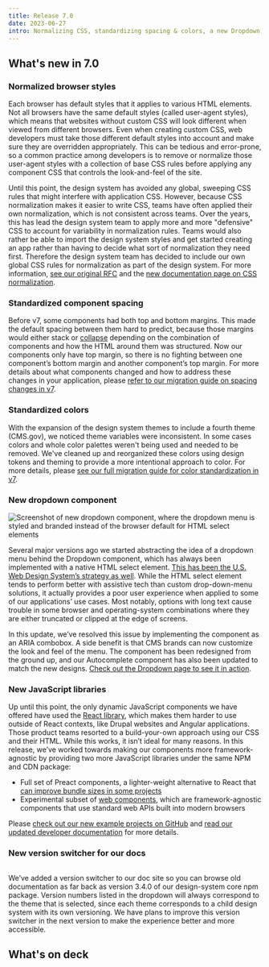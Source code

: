 ```yaml
---
title: Release 7.0
date: 2023-06-27
intro: Normalizing CSS, standardizing spacing & colors, a new Dropdown, and more
---
```



## What's new in 7.0

### Normalized browser styles

Each browser has default styles that it applies to various HTML elements. Not all browsers have the same default styles (called user-agent styles), which means that websites without custom CSS will look different when viewed from different browsers. Even when creating custom CSS, web developers must take those different default styles into account and make sure they are overridden appropriately. This can be tedious and error-prone, so a common practice among developers is to remove or normalize those user-agent styles with a collection of base CSS rules before applying any component CSS that controls the look-and-feel of the site.

Until this point, the design system has avoided any global, sweeping CSS rules that might interfere with application CSS. However, because CSS normalization makes it easier to write CSS, teams have often applied their own normalization, which is not consistent across teams. Over the years, this has lead the design system team to apply more and more "defensive" CSS to account for variability in normalization rules. Teams would also rather be able to import the design system styles and get started creating an app rather than having to decide what sort of normalization they need first. Therefore the design system team has decided to include our own global CSS rules for normalization as part of the design system. For more information, [see our original RFC](https://github.com/CMSgov/design-system/discussions/2333) and the [new documentation page on CSS normalization](https://design.cms.gov/foundation/css-normalization).

### Standardized component spacing

Before v7, some components had both top and bottom margins. This made the default spacing between them hard to predict, because those margins would either stack or [collapse](https://developer.mozilla.org/en-US/docs/Web/CSS/CSS_box_model/Mastering_margin_collapsing) depending on the combination of components and how the HTML around them was structured. Now our components only have top margin, so there is no fighting between one component’s bottom margin and another component’s top margin. For more details about what components changed and how to address these changes in your application, please [refer to our migration guide on spacing changes in v7](https://design.cms.gov/migration-guides/v7-spacing-updates/).

### Standardized colors

With the expansion of the design system themes to include a fourth theme (CMS.gov), we noticed theme variables were inconsistent. In some cases colors and whole color palettes weren't being used and needed to be removed. We've cleaned up and reorganized these colors using design tokens and theming to provide a more intentional approach to color. For more details, please [see our full migration guide for color standardization in v7](https://design.cms.gov/migration-guides/v7-standardize-theme-colors/).

### New dropdown component

<div className="ds-u-measure--wide ds-u-text-align--center ds-u-margin-top--3">
  <img src={newDropdown} width={494} className="ds-u-display--inline-block" alt="Screenshot of new dropdown component, where the dropdown menu is styled and branded instead of the browser default for HTML select elements" />
</div>

Several major versions ago we started abstracting the idea of a dropdown menu behind the Dropdown component, which has always been implemented with a native HTML select element. [This has been the U.S. Web Design System’s strategy as well](https://designsystem.digital.gov/components/select/). While the HTML select element tends to perform better with assistive tech than custom drop-down-menu solutions, it actually provides a poor user experience when applied to some of our applications’ use cases. Most notably, options with long text cause trouble in some browser and operating-system combinations where they are either truncated or clipped at the edge of screens.

In this update, we’ve resolved this issue by implementing the component as an ARIA combobox. A side benefit is that CMS brands can now customize the look and feel of the menu. The component has been redesigned from the ground up, and our Autocomplete component has also been updated to match the new designs. [Check out the Dropdown page to see it in action](https://design.cms.gov/components/dropdown/).

### New JavaScript libraries

Up until this point, the only dynamic JavaScript components we have offered have used the [React library](https://react.dev/), which makes them harder to use outside of React contexts, like Drupal websites and Angular applications. Those product teams resorted to a build-your-own approach using our CSS and their HTML. While this works, it isn’t ideal for many reasons. In this release, we’ve worked towards making our components more framework-agnostic by providing two more JavaScript libraries under the same NPM and CDN package:

- Full set of Preact components, a lighter-weight alternative to React that [can improve bundle sizes in some projects](https://github.com/CMSgov/design-system/discussions/2378)
- Experimental subset of [web components](https://developer.mozilla.org/en-US/docs/Web/Web_Components), which are framework-agnostic components that use standard web APIs built into modern browsers

Please [check out our new example projects on GitHub](https://github.com/CMSgov/design-system/tree/main/examples/) and [read our updated developer documentation](https://design.cms.gov/getting-started/for-developers/#using-components) for more details.

### New version switcher for our docs

<div className="ds-u-measure--wide ds-u-text-align--center ds-u-margin-top--3">
  <img src={versionSwitcher} width={475} className="ds-u-display--inline-block" alt="" />
</div>

We’ve added a version switcher to our doc site so you can browse old documentation as far back as version 3.4.0 of our design-system core npm package. Version numbers listed in the dropdown will always correspond to the theme that is selected, since each theme corresponds to a child design system with its own versioning. We have plans to improve this version switcher in the next version to make the experience better and more accessible.

## What's on deck

